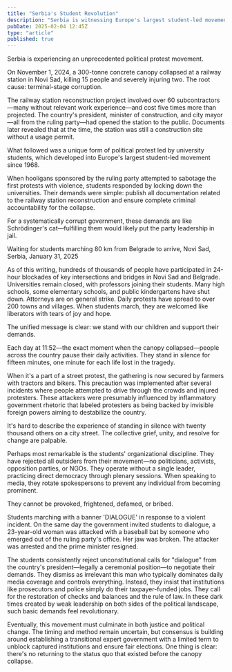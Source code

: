 ```yaml
---
title: "Serbia's Student Revolution"
description: "Serbia is witnessing Europe's largest student-led movement since 1968. Sparked by a deadly railway collapse, it has united a nation in demanding accountability and rule of law."
pubDate: 2025-02-04 12:45Z
type: "article"
published: true
---
```



Serbia is experiencing an unprecedented political protest movement.

On November 1, 2024, a 300-tonne concrete canopy collapsed at a railway station in Novi Sad, killing 15 people and severely injuring two. The root cause: terminal-stage corruption.

The railway station reconstruction project involved over 60 subcontractors—many without relevant work experience—and cost five times more than projected. The country's president, minister of construction, and city mayor—all from the ruling party—had opened the station to the public. Documents later revealed that at the time, the station was still a construction site without a usage permit.

What followed was a unique form of political protest led by university students, which developed into Europe's largest student-led movement since 1968.

When hooligans sponsored by the ruling party attempted to sabotage the first protests with violence, students responded by locking down the universities. Their demands were simple: publish all documentation related to the railway station reconstruction and ensure complete criminal accountability for the collapse.

For a systematically corrupt government, these demands are like Schrödinger's cat—fulfilling them would likely put the party leadership in jail.

<ImageLightbox
  image={protestImage}
  alt="Waiting for students marching 80km from Belgrade to arrive, Novi Sad, Serbia, January 31, 2025"
/>
<p class="text-sm text-center -mt-2">Waiting for students marching 80 km from Belgrade to arrive, Novi Sad, Serbia, January 31, 2025</p>

As of this writing, hundreds of thousands of people have participated in 24-hour blockades of key intersections and bridges in Novi Sad and Belgrade. Universities remain closed, with professors joining their students. Many high schools, some elementary schools, and public kindergartens have shut down. Attorneys are on general strike. Daily protests have spread to over 200 towns and villages. When students march, they are welcomed like liberators with tears of joy and hope.

The unified message is clear: we stand with our children and support their demands.

Each day at 11:52—the exact moment when the canopy collapsed—people across the country pause their daily activities. They stand in silence for fifteen minutes, one minute for each life lost in the tragedy.

When it's a part of a street protest, the gathering is now secured by farmers with tractors and bikers. This precaution was implemented after several incidents where people attempted to drive through the crowds and injured protesters. These attackers were presumably influenced by inflammatory government rhetoric that labeled protesters as being backed by invisible foreign powers aiming to destabilize the country.

It's hard to describe the experience of standing in silence with twenty thousand others on a city street. The collective grief, unity, and resolve for change are palpable.

Perhaps most remarkable is the students' organizational discipline. They have rejected all outsiders from their movement—no politicians, activists, opposition parties, or NGOs. They operate without a single leader, practicing direct democracy through plenary sessions. When speaking to media, they rotate spokespersons to prevent any individual from becoming prominent.

They cannot be provoked, frightened, defamed, or bribed.

<ImageLightbox
  image={dialogImage}
  alt="Students in Novi Sad, Serbia, marching with a banner 'DIALOGUE'"
/>
<p class="text-sm text-center -mt-2">Students marching with a banner 'DIALOGUE' in response to a violent incident. On the same day the government invited students to dialogue, a 23-year-old woman was attacked with a baseball bat by someone who emerged out of the ruling party's office. Her jaw was broken. The attacker was arrested and the prime minister resigned.</p>

The students consistently reject unconstitutional calls for "dialogue" from the country's president—legally a ceremonial position—to negotiate their demands. They dismiss as irrelevant this man who typically dominates daily media coverage and controls everything. Instead, they insist that institutions like prosecutors and police simply do their taxpayer-funded jobs. They call for the restoration of checks and balances and the rule of law. In these dark times created by weak leadership on both sides of the political landscape, such basic demands feel revolutionary.

Eventually, this movement must culminate in both justice and political change. The timing and method remain uncertain, but consensus is building around establishing a transitional expert government with a limited term to unblock captured institutions and ensure fair elections. One thing is clear: there's no returning to the status quo that existed before the canopy collapse.